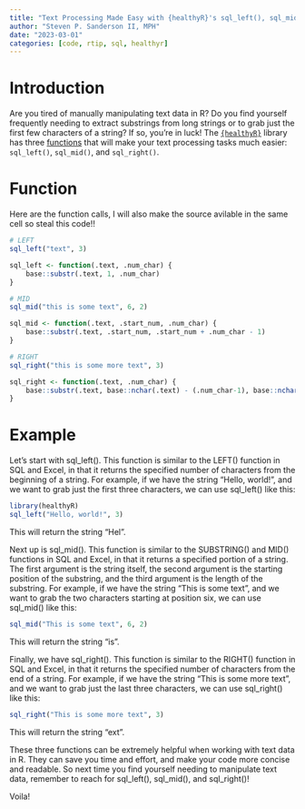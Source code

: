 ```yaml
---
title: "Text Processing Made Easy with {healthyR}'s sql_left(), sql_mid(), and sql_right() Functions in R"
author: "Steven P. Sanderson II, MPH"
date: "2023-03-01"
categories: [code, rtip, sql, healthyr]
---
```


# Introduction

Are you tired of manually manipulating text data in R? Do you find yourself frequently needing to extract substrings from long strings or to grab just the first few characters of a string? If so, you're in luck! The [`{healthyR}`](https://www.spsanderson.com/healthyR/) library has three [functions](https://github.com/spsanderson/healthyR/blob/HEAD/R/sql_string_split.R) that will make your text processing tasks much easier: `sql_left()`, `sql_mid()`, and `sql_right()`.

# Function

Here are the function calls, I will also make the source avilable in the same cell so steal this code!!

```r
# LEFT
sql_left("text", 3)

sql_left <- function(.text, .num_char) {
    base::substr(.text, 1, .num_char)
}

# MID
sql_mid("this is some text", 6, 2)

sql_mid <- function(.text, .start_num, .num_char) {
    base::substr(.text, .start_num, .start_num + .num_char - 1)
}

# RIGHT
sql_right("this is some more text", 3)

sql_right <- function(.text, .num_char) {
    base::substr(.text, base::nchar(.text) - (.num_char-1), base::nchar(.text))
}
```

# Example

Let's start with sql_left(). This function is similar to the LEFT() function in SQL and Excel, in that it returns the specified number of characters from the beginning of a string. For example, if we have the string "Hello, world!", and we want to grab just the first three characters, we can use sql_left() like this:

```r
library(healthyR)
sql_left("Hello, world!", 3)
```

This will return the string "Hel".

Next up is sql_mid(). This function is similar to the SUBSTRING() and MID() functions in SQL and Excel, in that it returns a specified portion of a string. The first argument is the string itself, the second argument is the starting position of the substring, and the third argument is the length of the substring. For example, if we have the string "This is some text", and we want to grab the two characters starting at position six, we can use sql_mid() like this:

```r
sql_mid("This is some text", 6, 2)
```

This will return the string "is".

Finally, we have sql_right(). This function is similar to the RIGHT() function in SQL and Excel, in that it returns the specified number of characters from the end of a string. For example, if we have the string "This is some more text", and we want to grab just the last three characters, we can use sql_right() like this:

```r
sql_right("This is some more text", 3)
```

This will return the string "ext".

These three functions can be extremely helpful when working with text data in R. They can save you time and effort, and make your code more concise and readable. So next time you find yourself needing to manipulate text data, remember to reach for sql_left(), sql_mid(), and sql_right()!

Voila!